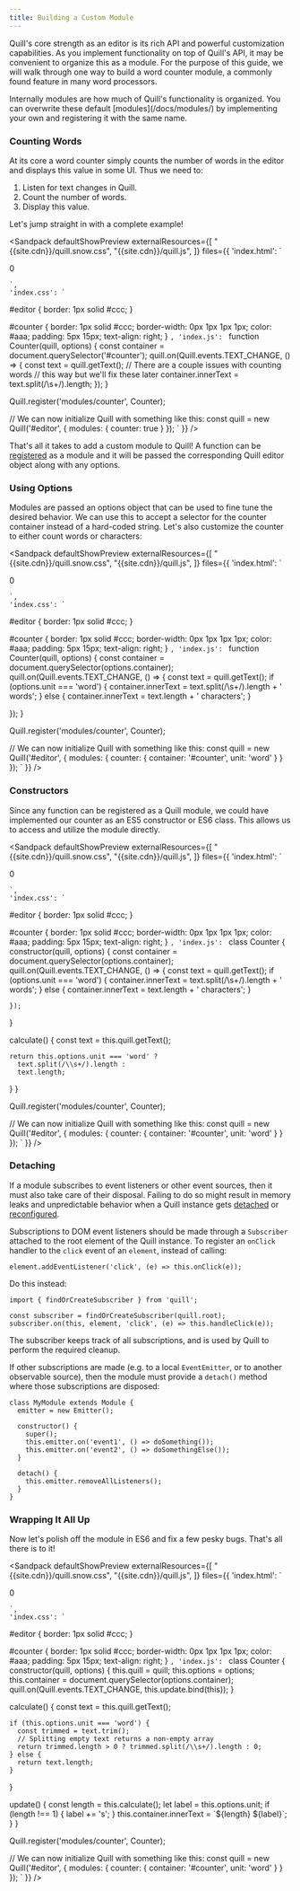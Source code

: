 ```yaml
---
title: Building a Custom Module
---
```


Quill's core strength as an editor is its rich API and powerful customization capabilities. As you implement functionality on top of Quill's API, it may be convenient to organize this as a module. For the purpose of this guide, we will walk through one way to build a word counter module, a commonly found feature in many word processors.

<Hint>
Internally modules are how much of Quill's functionality is organized. You can overwrite these default [modules](/docs/modules/) by implementing your own and registering it with the same name.
</Hint>

### Counting Words

At its core a word counter simply counts the number of words in the editor and displays this value in some UI. Thus we need to:

1. Listen for text changes in Quill.
1. Count the number of words.
1. Display this value.

Let's jump straight in with a complete example!

<Sandpack
  defaultShowPreview
  externalResources={[
    "{{site.cdn}}/quill.snow.css",
    "{{site.cdn}}/quill.js",
  ]}
  files={{
    'index.html': `
<link href="/index.css" rel="stylesheet">

<div id="editor"></div>
<div id="counter">0</div>

<script src="/index.js"></script>
    `,
    'index.css': `
#editor {
  border: 1px solid #ccc;
}

#counter {
  border: 1px solid #ccc;
  border-width: 0px 1px 1px 1px;
  color: #aaa;
  padding: 5px 15px;
  text-align: right;
}
    `,
    'index.js': `
function Counter(quill, options) {
  const container = document.querySelector('#counter');
  quill.on(Quill.events.TEXT_CHANGE, () => {
    const text = quill.getText();
    // There are a couple issues with counting words
    // this way but we'll fix these later
    container.innerText = text.split(/\\s+/).length;
  });
}

Quill.register('modules/counter', Counter);

// We can now initialize Quill with something like this:
const quill = new Quill('#editor', {
  modules: {
    counter: true
  }
});
    `
  }}
/>

That's all it takes to add a custom module to Quill! A function can be [registered](/docs/api/#quillregistermodule/) as a module and it will be passed the corresponding Quill editor object along with any options.

### Using Options

Modules are passed an options object that can be used to fine tune the desired behavior. We can use this to accept a selector for the counter container instead of a hard-coded string. Let's also customize the counter to either count words or characters:

<Sandpack
  defaultShowPreview
  externalResources={[
    "{{site.cdn}}/quill.snow.css",
    "{{site.cdn}}/quill.js",
  ]}
  files={{
    'index.html': `
<link href="/index.css" rel="stylesheet">

<div id="editor"></div>
<div id="counter">0</div>

<script src="/index.js"></script>
    `,
    'index.css': `
#editor {
  border: 1px solid #ccc;
}

#counter {
  border: 1px solid #ccc;
  border-width: 0px 1px 1px 1px;
  color: #aaa;
  padding: 5px 15px;
  text-align: right;
}
    `,
    'index.js': `
function Counter(quill, options) {
  const container = document.querySelector(options.container);
  quill.on(Quill.events.TEXT_CHANGE, () => {
    const text = quill.getText();
    if (options.unit === 'word') {
      container.innerText = text.split(/\\s+/).length + ' words';
    } else {
      container.innerText = text.length + ' characters';
    }

  });
}

Quill.register('modules/counter', Counter);

// We can now initialize Quill with something like this:
const quill = new Quill('#editor', {
  modules: {
    counter: {
      container: '#counter',
      unit: 'word'
    }
  }
});
    `
  }}
/>

### Constructors

Since any function can be registered as a Quill module, we could have implemented our counter as an ES5 constructor or ES6 class. This allows us to access and utilize the module directly.

<Sandpack
  defaultShowPreview
  externalResources={[
    "{{site.cdn}}/quill.snow.css",
    "{{site.cdn}}/quill.js",
  ]}
  files={{
    'index.html': `
<link href="/index.css" rel="stylesheet">

<div id="editor"></div>
<div id="counter">0</div>

<script src="/index.js"></script>
    `,
    'index.css': `
#editor {
  border: 1px solid #ccc;
}

#counter {
  border: 1px solid #ccc;
  border-width: 0px 1px 1px 1px;
  color: #aaa;
  padding: 5px 15px;
  text-align: right;
}
    `,
    'index.js': `
class Counter {
  constructor(quill, options) {
    const container = document.querySelector(options.container);
    quill.on(Quill.events.TEXT_CHANGE, () => {
      const text = quill.getText();
      if (options.unit === 'word') {
        container.innerText = text.split(/\\s+/).length + ' words';
      } else {
        container.innerText = text.length + ' characters';
      }

    });
  }

  calculate() {
    const text = this.quill.getText();

    return this.options.unit === 'word' ?
      text.split(/\\s+/).length :
      text.length;
  }
}

Quill.register('modules/counter', Counter);

// We can now initialize Quill with something like this:
const quill = new Quill('#editor', {
  modules: {
    counter: {
      container: '#counter',
      unit: 'word'
    }
  }
});
    `
  }}
/>

### Detaching

If a module subscribes to event listeners or other event sources, then it must also take care of their disposal. Failing to do so might result in memory leaks and unpredictable behavior when a Quill instance gets [detached](/docs/api/#detach) or [reconfigured](/docs/api/#configure).

Subscriptions to DOM event listeners should be made through a `Subscriber` attached to the root element of the Quill instance. To register an `onClick` handler to the `click` event of an `element`, instead of calling:

```
element.addEventListener('click', (e) => this.onClick(e));
```

Do this instead:

```
import { findOrCreateSubscriber } from 'quill';

const subscriber = findOrCreateSubscriber(quill.root);
subscriber.on(this, element, 'click', (e) => this.handleClick(e));
```

The subscriber keeps track of all subscriptions, and is used by Quill to perform the required cleanup.

If other subscriptions are made (e.g. to a local `EventEmitter`, or to another observable source), then the module must provide a `detach()` method where those subscriptions are disposed:

```
class MyModule extends Module {
  emitter = new Emitter();

  constructor() {
    super();
    this.emitter.on('event1', () => doSomething());
    this.emitter.on('event2', () => doSomethingElse());
  }

  detach() {
    this.emitter.removeAllListeners();
  }
}
```

### Wrapping It All Up

Now let's polish off the module in ES6 and fix a few pesky bugs. That's all there is to it!

<Sandpack
  defaultShowPreview
  externalResources={[
    "{{site.cdn}}/quill.snow.css",
    "{{site.cdn}}/quill.js",
  ]}
  files={{
    'index.html': `
<link href="/index.css" rel="stylesheet">

<div id="editor"></div>
<div id="counter">0</div>

<script src="/index.js"></script>
    `,
    'index.css': `
#editor {
  border: 1px solid #ccc;
}

#counter {
  border: 1px solid #ccc;
  border-width: 0px 1px 1px 1px;
  color: #aaa;
  padding: 5px 15px;
  text-align: right;
}
    `,
    'index.js': `
class Counter {
  constructor(quill, options) {
    this.quill = quill;
    this.options = options;
    this.container = document.querySelector(options.container);
    quill.on(Quill.events.TEXT_CHANGE, this.update.bind(this));
  }

  calculate() {
    const text = this.quill.getText();

    if (this.options.unit === 'word') {
      const trimmed = text.trim();
      // Splitting empty text returns a non-empty array
      return trimmed.length > 0 ? trimmed.split(/\\s+/).length : 0;
    } else {
      return text.length;
    }
  }

  update() {
    const length = this.calculate();
    let label = this.options.unit;
    if (length !== 1) {
      label += 's';
    }
    this.container.innerText = \`\${length} \${label}\`;
  }
}

Quill.register('modules/counter', Counter);

// We can now initialize Quill with something like this:
const quill = new Quill('#editor', {
  modules: {
    counter: {
      container: '#counter',
      unit: 'word'
    }
  }
});
    `
  }}
/>